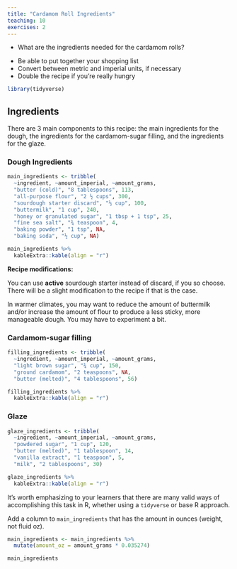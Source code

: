 ```yaml
---
title: "Cardamom Roll Ingredients"
teaching: 10
exercises: 2
---
```


:::::::::::::::::::::::::::::::::::::: questions 

- What are the ingredients needed for the cardamom rolls?

::::::::::::::::::::::::::::::::::::::::::::::::

::::::::::::::::::::::::::::::::::::: objectives

- Be able to put together your shopping list
- Convert between metric and imperial units, if necessary
- Double the recipe if you're really hungry

::::::::::::::::::::::::::::::::::::::::::::::::

```r
library(tidyverse)
```


## Ingredients

There are 3 main components to this recipe: the main ingredients for the dough, the ingredients for the cardamom-sugar filling, and the ingredients for the glaze.

### Dough Ingredients

```r
main_ingredients <- tribble(
  ~ingredient, ~amount_imperial, ~amount_grams,
  "butter (cold)", "8 tablespoons", 113,
  "all-purpose flour", "2 ½ cups", 300,
  "sourdough starter discard", "⅓ cup", 100,
  "buttermilk", "1 cup", 240,
  "honey or granulated sugar", "1 tbsp + 1 tsp", 25,
  "fine sea salt", "¾ teaspoon", 4,
  "baking powder", "1 tsp", NA,
  "baking soda", "½ cup", NA)

main_ingredients %>% 
  kableExtra::kable(align = "r")
```

::::::::::::::::::::::::::::: callout

**Recipe modifications:**

You can use **active** sourdough starter instead of discard, if you so choose. There will be a slight modification to the recipe if that is the case.

In warmer climates, you may want to reduce the amount of buttermilk and/or increase the amount of flour to produce a less sticky, more manageable dough. You may have to experiment a bit.

:::::::::::::::::::::::::::::

### Cardamom-sugar filling

```r
filling_ingredients <- tribble(
  ~ingredient, ~amount_imperial, ~amount_grams,
  "light brown sugar", "¾ cup", 150,
  "ground cardamom", "2 teaspoons", NA,
  "butter (melted)", "4 tablespoons", 56)

filling_ingredients %>% 
  kableExtra::kable(align = "r")
```


### Glaze 

```r
glaze_ingredients <- tribble(
  ~ingredient, ~amount_imperial, ~amount_grams,
  "powdered sugar", "1 cup", 120,
  "butter (melted)", "1 tablespoon", 14,
  "vanilla extract", "1 teaspoon", 5,
  "milk", "2 tablespoons", 30)

glaze_ingredients %>% 
  kableExtra::kable(align = "r")
```

::::::::::::::::::::::::::::::::::::: instructor

It's worth emphasizing to your learners that there are many valid ways of accomplishing this task in R, whether using a `tidyverse` or base R approach.

::::::::::::::::::::::::::::::::::::: 


::::::::::::::::::::::::::::::::::::: challenge

Add a column to `main_ingredients` that has the amount in ounces (weight, not fluid oz).

::::::::::::::::::::::::::::::::::::: solution

```r
main_ingredients <- main_ingredients %>% 
  mutate(amount_oz = amount_grams * 0.035274)

main_ingredients
```


::::::::::::::::::::::::::::::::::::::::::::::::

::::::::::::::::::::::::::::::::::::::::::::::::
